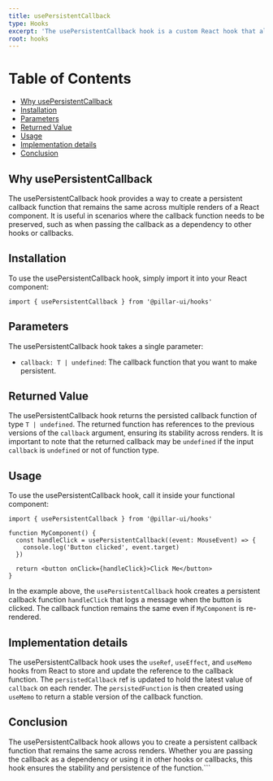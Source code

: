 ```yaml
---
title: usePersistentCallback
type: Hooks
excerpt: 'The usePersistentCallback hook is a custom React hook that allows you to create a persistent callback function that is preserved across renders.'
root: hooks
---
```


# Table of Contents

- [Why usePersistentCallback](#why-usepersistentcallback)
- [Installation](#installation)
- [Parameters](#parameters)
- [Returned Value](#returned-value)
- [Usage](#usage)
- [Implementation details](#implementation-details)
- [Conclusion](#conclusion)

## Why usePersistentCallback

The usePersistentCallback hook provides a way to create a persistent callback function that remains the same across multiple renders of a React component. It is useful in scenarios where the callback function needs to be preserved, such as when passing the callback as a dependency to other hooks or callbacks.

## Installation

To use the usePersistentCallback hook, simply import it into your React component:

```tsx
import { usePersistentCallback } from '@pillar-ui/hooks'
```

## Parameters

The usePersistentCallback hook takes a single parameter:

- `callback: T | undefined`: The callback function that you want to make persistent.

## Returned Value

The usePersistentCallback hook returns the persisted callback function of type `T | undefined`. The returned function has references to the previous versions of the `callback` argument, ensuring its stability across renders. It is important to note that the returned callback may be `undefined` if the input `callback` is `undefined` or not of function type.

## Usage

To use the usePersistentCallback hook, call it inside your functional component:

```tsx
import { usePersistentCallback } from '@pillar-ui/hooks'

function MyComponent() {
  const handleClick = usePersistentCallback((event: MouseEvent) => {
    console.log('Button clicked', event.target)
  })

  return <button onClick={handleClick}>Click Me</button>
}
```

In the example above, the `usePersistentCallback` hook creates a persistent callback function `handleClick` that logs a message when the button is clicked. The callback function remains the same even if `MyComponent` is re-rendered.

## Implementation details

The usePersistentCallback hook uses the `useRef`, `useEffect`, and `useMemo` hooks from React to store and update the reference to the callback function. The `persistedCallback` ref is updated to hold the latest value of `callback` on each render. The `persistedFunction` is then created using `useMemo` to return a stable version of the callback function.

## Conclusion

The usePersistentCallback hook allows you to create a persistent callback function that remains the same across renders. Whether you are passing the callback as a dependency or using it in other hooks or callbacks, this hook ensures the stability and persistence of the function.```
